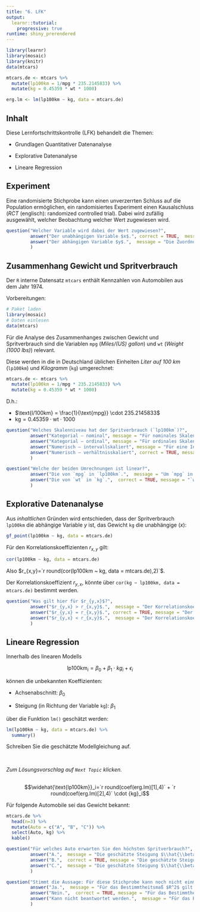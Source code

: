 ```yaml
---
title: "6. LFK"
output: 
  learnr::tutorial:
    progressive: true
runtime: shiny_prerendered
---
```



```r
library(learnr)
library(mosaic)
library(knitr)
data(mtcars)

mtcars.de <- mtcars %>%
  mutate(lp100km = 1/mpg * 235.2145833) %>%
  mutate(kg = 0.45359 * wt * 1000)

erg.lm <- lm(lp100km ~ kg, data = mtcars.de)
```

## Inhalt

Diese Lernfortschrittskontrolle (LFK) behandelt die Themen:

- Grundlagen Quantitativer Datenanalyse

- Explorative Datenanalyse

- Lineare Regression


## Experiment

Eine randomisierte Stichprobe kann einen unverzerrten Schluss auf die Population ermöglichen, ein randomisiertes Experiment einen Kausalschluss (*RCT* (englisch): randomized controlled trial). Dabei wird zufällig ausgewählt, welcher Beobachtung welcher Wert zugewiesen wird.

```r
question("Welcher Variable wird dabei der Wert zugewiesen?",
         answer("Der unabhängigen Variable $x$.", correct = TRUE,  message = "Die Zuordnung zur jeweiligen *Behandlung* erfolgt zufällig, da der Zusammenhang $x \\rightarrow y$ untersucht werden soll."), 
         answer("Der abhängigen Variable $y$.",  message = "Die Zuordnung zur jeweiligen *Behandlung* erfolgt zufällig, da der Zusammenhang $x \\rightarrow y$ untersucht werden soll.")
         )
```

## Zusammenhang Gewicht und Spritverbrauch

Der `R` interne Datensatz `mtcars` enthält Kennzahlen von Automobilen aus dem Jahr 1974.

Vorbereitungen:

```r
# Paket laden
library(mosaic)
# Daten einlesen
data(mtcars)
```

Für die Analyse des Zusammenhanges zwischen Gewicht und Spritverbrauch sind die Variablen `mpg` (*Miles/(US) gallon*) und `wt` (*Weight (1000 lbs)*) relevant.

Diese werden in die in Deutschland üblichen Einheiten *Liter auf 100 km* (`lp100km`) und *Kilogramm* (`kg`) umgerechnet:

```r
mtcars.de <- mtcars %>%
  mutate(lp100km = 1/mpg * 235.2145833) %>%
  mutate(kg = 0.45359 * wt * 1000)
```

D.h.:

- $\text{l/100km} = \frac{1}{\text{mpg}} \cdot 235.2145833$
- $\text{kg}= 0.45359 \cdot \text{wt} \cdot 1000$

```r
question("Welches Skalenniveau hat der Spritverbrauch (`lp100km`)?",
         answer("Kategorial – nominal", message = "Für nominales Skalenniveau könnten die Werte nur unterschieden werden."),
         answer("Kategorial – ordinal", message = "Für ordinales Skalenniveau könnten die Werte nur unterschieden und in eine Reihenfolge gebracht werden."),
         answer("Numerisch – intervallskaliert", message = "Für eine Intervallskalierung müssen die Werte in eine Reihenfolge gebracht werden können und die Abstände vergleichbar sein. Der Nullpunkt ist aber willkürlich."),
         answer("Numerisch – verhältnisskaliert", correct = TRUE, message = "Für eine Verhältnisskalierung müssen die Werte in eine Reihenfolge gebracht werden können und die Abstände vergleichbar sein. Auch ist ein absoluter Nullpunkt (inhaltlich) gegeben und die Quotienten sind (inhaltlich) interpretierbar.")
         )
```

```r
question("Welche der beiden Umrechnungen ist linear?",
         answer("Die von `mpg` in `lp100km`.",  message = "Um `mpg` in `lp100km` umzurechnen wird durch `mpg` dividiert. Der Zusammenhang einer Zahl zu ihrem Kehrwert ist nicht linear, d.h., Zahl und Kehrwert liegen nicht auf einer Geraden."), 
         answer("Die von `wt` in `kg`.",  correct = TRUE, message = "`wt` wird mit einem Faktor multipliziert, d.h., `wt` und `kg` liegen auf einer Geraden.")
         )
```

## Explorative Datenanalyse

Aus *inhaltlichen* Gründen wird entschieden, dass der Spritverbrauch `lp100km` die abhängige Variable $y$ ist, das Gewicht `kg` die unabhängige ($x$):


```r
gf_point(lp100km ~ kg, data = mtcars.de)
```


Für den Korrelationskoeffizienten $r_{x,y}$ gilt:

```r
cor(lp100km ~ kg, data = mtcars.de)
```

Also $r_{x,y}=`r round(cor(lp100km ~ kg, data = mtcars.de),2)`$.

Der Korrelationskoeffizient $r_{y,x}$, könnte über `cor(kg ~ lp100km, data = mtcars.de)` bestimmt werden.

```r
question("Was gilt hier für $r_{y,x}$?",
         answer("$r_{y,x} > r_{x,y}$.",  message = "Der Korrelationskoeffizient ist symmetrisch (siehe Formel - Kommutativgesetz). Die Rollen von $x$ und $y$ können mathematisch getauscht werden."),
         answer("$r_{y,x} = r_{x,y}$.", correct = TRUE, message = "Der Korrelationskoeffizient ist symmetrisch (siehe Formel - Kommutativgesetz). Die Rollen von $x$ und $y$ können mathematisch getauscht werden."),
         answer("$r_{y,x} < r_{x,y}$.",  message = "Der Korrelationskoeffizient ist symmetrisch (siehe Formel - Kommutativgesetz). Die Rollen von $x$ und $y$ können mathematisch getauscht werden.")
         )
```

## Lineare Regression

Innerhalb des linearen Modells

$$\text{lp100km}_i=\beta_0 + \beta_1 \cdot {kg}_i+\epsilon_i$$

können die unbekannten Koeffizienten:

- Achsenabschnitt: $\beta_0$

- Steigung (in Richtung der Variable `kg`): $\beta_1$

über die Funktion `lm()` geschätzt werden:

```r
lm(lp100km ~ kg, data = mtcars.de) %>%
  summary()
```

Schreiben Sie die geschätzte Modellgleichung auf.

<br>

*Zum Lösungsvorschlag auf `Next Topic` klicken.*

##

$$\widehat{\text{lp100km}}_i=`r round(coef(erg.lm)[1],4)` + `r round(coef(erg.lm)[2],4)` \cdot {kg}_i$$

Für folgende Automobile sei das Gewicht bekannt:

```r
mtcars.de %>%
  head(n=3) %>%
  mutate(Auto = c("A", "B", "C")) %>%
  select(Auto, kg) %>%
  kable()
```

```r
question("Für welches Auto erwarten Sie den höchsten Spritverbrauch?",
         answer("A.",  message = "Die geschätzte Steigung $\\hat{\\beta}_1$ ist positiv, d.h., je größer $x$ (das Gewicht) desto höher ist der modellierte Spritverbrauch ($y$)."),
         answer("B.",  correct = TRUE, message = "Die geschätzte Steigung $\\hat{\\beta}_1$ ist positiv, d.h., je größer $x$ (das Gewicht) desto höher ist der modellierte Spritverbrauch ($y$)."),
         answer("C.",  message = "Die geschätzte Steigung $\\hat{\\beta}_1$ ist positiv, d.h., je größer $x$ (das Gewicht) desto höher ist der modellierte Spritverbrauch ($y$).")
         )
```

```r
question("Stimmt die Aussage: Für diese Stichprobe kann noch nicht einmal die Hälfte der Variation des Spritverbrauchs durch das Gewicht modelliert werden.",
         answer("Ja.",  message = "Für das Bestimmtheitsmaß $R^2$ gilt hier: $R^2=0.79$ (`Multiple R-squared`), d.h., ca. 80% der Variation kann modelliert werden."),
         answer("Nein.",  correct = TRUE, message = "Für das Bestimmtheitsmaß $R^2$ gilt hier: $R^2=0.79$ (`Multiple R-squared`), d.h., ca. 80% der Variation kann modelliert werden."),
         answer("Kann nicht beantwortet werden.",  message = "Für das Bestimmtheitsmaß $R^2$ gilt hier: $R^2=0.79$ (`Multiple R-squared`), d.h., ca. 80% der Variation kann modelliert werden.")
         )
```
